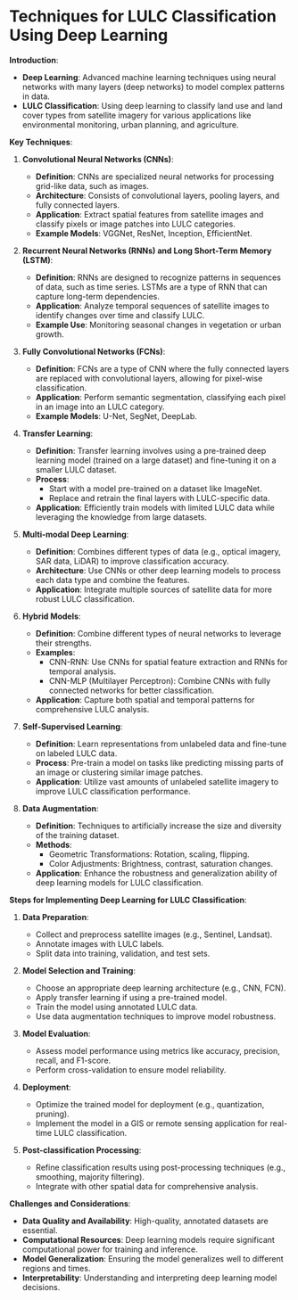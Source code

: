 # Techniques for LULC Classification Using Deep Learning

**Introduction**:
- **Deep Learning**: Advanced machine learning techniques using neural networks with many layers (deep networks) to model complex patterns in data.
- **LULC Classification**: Using deep learning to classify land use and land cover types from satellite imagery for various applications like environmental monitoring, urban planning, and agriculture.

**Key Techniques**:

1. **Convolutional Neural Networks (CNNs)**:
   - **Definition**: CNNs are specialized neural networks for processing grid-like data, such as images.
   - **Architecture**: Consists of convolutional layers, pooling layers, and fully connected layers.
   - **Application**: Extract spatial features from satellite images and classify pixels or image patches into LULC categories.
   - **Example Models**: VGGNet, ResNet, Inception, EfficientNet.

2. **Recurrent Neural Networks (RNNs) and Long Short-Term Memory (LSTM)**:
   - **Definition**: RNNs are designed to recognize patterns in sequences of data, such as time series. LSTMs are a type of RNN that can capture long-term dependencies.
   - **Application**: Analyze temporal sequences of satellite images to identify changes over time and classify LULC.
   - **Example Use**: Monitoring seasonal changes in vegetation or urban growth.

3. **Fully Convolutional Networks (FCNs)**:
   - **Definition**: FCNs are a type of CNN where the fully connected layers are replaced with convolutional layers, allowing for pixel-wise classification.
   - **Application**: Perform semantic segmentation, classifying each pixel in an image into an LULC category.
   - **Example Models**: U-Net, SegNet, DeepLab.

4. **Transfer Learning**:
   - **Definition**: Transfer learning involves using a pre-trained deep learning model (trained on a large dataset) and fine-tuning it on a smaller LULC dataset.
   - **Process**: 
     - Start with a model pre-trained on a dataset like ImageNet.
     - Replace and retrain the final layers with LULC-specific data.
   - **Application**: Efficiently train models with limited LULC data while leveraging the knowledge from large datasets.

5. **Multi-modal Deep Learning**:
   - **Definition**: Combines different types of data (e.g., optical imagery, SAR data, LiDAR) to improve classification accuracy.
   - **Architecture**: Use CNNs or other deep learning models to process each data type and combine the features.
   - **Application**: Integrate multiple sources of satellite data for more robust LULC classification.

6. **Hybrid Models**:
   - **Definition**: Combine different types of neural networks to leverage their strengths.
   - **Examples**: 
     - CNN-RNN: Use CNNs for spatial feature extraction and RNNs for temporal analysis.
     - CNN-MLP (Multilayer Perceptron): Combine CNNs with fully connected networks for better classification.
   - **Application**: Capture both spatial and temporal patterns for comprehensive LULC analysis.

7. **Self-Supervised Learning**:
   - **Definition**: Learn representations from unlabeled data and fine-tune on labeled LULC data.
   - **Process**: Pre-train a model on tasks like predicting missing parts of an image or clustering similar image patches.
   - **Application**: Utilize vast amounts of unlabeled satellite imagery to improve LULC classification performance.

8. **Data Augmentation**:
   - **Definition**: Techniques to artificially increase the size and diversity of the training dataset.
   - **Methods**: 
     - Geometric Transformations: Rotation, scaling, flipping.
     - Color Adjustments: Brightness, contrast, saturation changes.
   - **Application**: Enhance the robustness and generalization ability of deep learning models for LULC classification.

**Steps for Implementing Deep Learning for LULC Classification**:

1. **Data Preparation**:
   - Collect and preprocess satellite images (e.g., Sentinel, Landsat).
   - Annotate images with LULC labels.
   - Split data into training, validation, and test sets.

2. **Model Selection and Training**:
   - Choose an appropriate deep learning architecture (e.g., CNN, FCN).
   - Apply transfer learning if using a pre-trained model.
   - Train the model using annotated LULC data.
   - Use data augmentation techniques to improve model robustness.

3. **Model Evaluation**:
   - Assess model performance using metrics like accuracy, precision, recall, and F1-score.
   - Perform cross-validation to ensure model reliability.

4. **Deployment**:
   - Optimize the trained model for deployment (e.g., quantization, pruning).
   - Implement the model in a GIS or remote sensing application for real-time LULC classification.

5. **Post-classification Processing**:
   - Refine classification results using post-processing techniques (e.g., smoothing, majority filtering).
   - Integrate with other spatial data for comprehensive analysis.

**Challenges and Considerations**:
- **Data Quality and Availability**: High-quality, annotated datasets are essential.
- **Computational Resources**: Deep learning models require significant computational power for training and inference.
- **Model Generalization**: Ensuring the model generalizes well to different regions and times.
- **Interpretability**: Understanding and interpreting deep learning model decisions.

